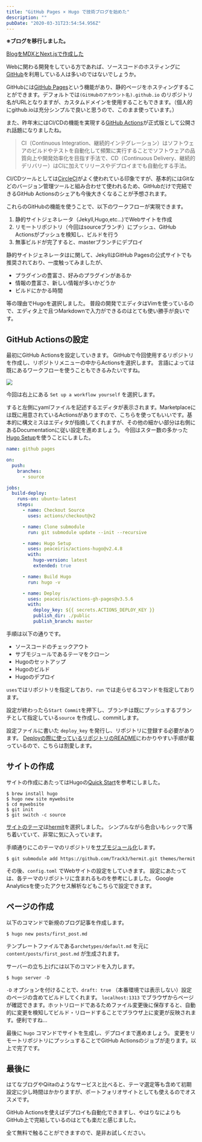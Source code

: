```yaml
---
title: "GitHub Pages × Hugo で技術ブログを始めた"
description: ""
pubDate: "2020-03-31T23:54:54.956Z"
---
```


**※ブログを移行しました。**

[BlogをMDXとNext.jsで作成した](/posts/20200605/)

Webに関わる開発をしている方であれば、ソースコードのホスティングに[GitHub](https://github.co.jp)を利用している人は多いのではないでしょうか。

GitHubには[GitHub Pages](https://pages.github.com/)という機能があり、静的ページをホスティングすることができます。デフォルトでは`(GitHubのアカウント名).github.io` のリポジトリ名がURLとなりますが、カスタムドメインを使用することもできます。（個人的にgithub.ioは充分シンプルで良いと思うので、このまま使っています。）

また、昨年末にはCI/CDの機能を実現する[GitHub Actions](https://github.co.jp/features/actions)が正式版として公開され話題になりましたね。

> CI（Continuous Integration、継続的インテグレーション）はソフトウェアのビルドやテストを自動化して頻繁に実行することでソフトウェアの品質向上や開発効率化を目指す手法で、CD（Continuous Delivery、継続的デリバリー）はCIに加えてリリースやデプロイまでも自動化する手法。

CI/CDツールとしては[CircleCI](https://circleci.com/ja/)がよく使われている印象ですが、基本的にはGitなどのバージョン管理ツールと組み合わせて使われるため、GitHubだけで完結できるGitHub Actionsのシェアも今後大きくなることが予想されます。

これらのGitHubの機能を使うことで、以下のワークフローが実現できます。
1. 静的サイトジェネレータ（Jekyll,Hugo,etc...)でWebサイトを作成
2. リモートリポジトリ（今回はsourceブランチ）にプッシュ、GitHub Actionsがプッシュを検知し、ビルドを行う
3. 無事ビルドが完了すると、masterブランチにデプロイ

静的サイトジェネレータはに関して、JekyllはGitHub Pagesの公式サイトでも推奨されており、一度触ってみましたが、
- プラグインの豊富さ、好みのプラグインがあるか
- 情報の豊富さ、新しい情報が多いかどうか
- ビルドにかかる時間

等の理由でHugoを選択しました。
普段の開発でエディタはVimを使っているので、エディタ上で且つMarkdownで入力ができるのはとても使い勝手が良いです。

## GitHub Actionsの設定

最初にGitHub Actionsを設定していきます。
GitHubで今回使用するリポジトリを作成し、リポジトリメニューの中からActionsを選択します。
言語によっては既にあるワークフローを使うこともできるみたいですね。

![](/github_sc1.png)

今回は右上にある `Set up a workflow yourself` を選択します。

すると左側にyamlファイルを記述するエディタが表示されます。Marketplaceには既に用意されているActionsがありますので、こちらを使ってもいいです。基本的に構文ミスはエディタが指摘してくれますが、その他の細かい部分は右側にあるDocumentationに従い設定を進めましょう。
今回はスター数の多かった[Hugo Setup](https://github.com/marketplace/actions/hugo-setup)を使うことにしました。

```yaml
name: github pages

on:
  push:
    branches:
      - source

jobs:
  build-deploy:
    runs-on: ubuntu-latest
    steps:
      - name: Checkout Source
        uses: actions/checkout@v2

      - name: Clone submodule
        run: git submodule update --init --recursive

      - name: Hugo Setup
        uses: peaceiris/actions-hugo@v2.4.8
        with:
          hugo-version: latest
          extended: true

      - name: Build Hugo
        run: hugo -v

      - name: Deploy
        uses: peaceiris/actions-gh-pages@v3.5.6
        with:
          deploy_key: ${{ secrets.ACTIONS_DEPLOY_KEY }}
          publish_dir: ./public
          publish_branch: master
```

手順は以下の通りです。

- ソースコードのチェックアウト
- サブモジュールであるテーマをクローン
- Hugoのセットアップ
- Hugoのビルド
- Hugoのデプロイ

`uses`ではリポジトリを指定しており、`run` では走らせるコマンドを指定しております。

設定が終わったら`Start Commit`を押下し、ブランチは既にプッシュするブランチとして指定している`source` を作成し、commitします。

設定ファイルに書いた `deploy_key` を発行し、リポジトリに登録する必要があります。
[Deployの際に使っているリポジトリのREADME](https://github.com/peaceiris/actions-gh-pages)にわかりやすい手順が載っているので、こちらは割愛します。

## サイトの作成

サイトの作成にあたってはHugoの[Quick Start](https://gohugo.io/getting-started/quick-start/)を参考にしました。

```shell
$ brew install hugo
$ hugo new site mywebsite
$ cd mywebsite
$ git init
$ git switch -c source
```

[サイトのテーマ](https://themes.gohugo.io/)は[hermit](https://github.com/Track3/hermit)を選択しました。
シンプルながら色合いもシックで落ち着いていて、非常に気に入っています。

手順通りにこのテーマのリポジトリを[サブモジュール化](https://git-scm.com/book/ja/v2/Git-%E3%81%AE%E3%81%95%E3%81%BE%E3%81%96%E3%81%BE%E3%81%AA%E3%83%84%E3%83%BC%E3%83%AB-%E3%82%B5%E3%83%96%E3%83%A2%E3%82%B8%E3%83%A5%E3%83%BC%E3%83%AB)します。

```shell
$ git submodule add https://github.com/Track3/hermit.git themes/hermit
```

その後、`config.toml` でWebサイトの設定をしていきます。
設定にあたっては、各テーマのリポジトリに含まれるものを参考にしました。
Google Analyticsを使ったアクセス解析などもこちらで設定できます。

## ページの作成

以下のコマンドで新規のブログ記事を作成します。

```shell
$ hugo new posts/first_post.md
```

テンプレートファイルである`archetypes/default.md` を元に `content/posts/first_post.md` が生成されます。

サーバーの立ち上げには以下のコマンドを入力します。

```shell
$ hugo server -D
```

`-D` オプションを付けることで、`draft: true` （本番環境では表示しない）設定のページの含めてビルドしてくれます。
`localhost:1313` でブラウザからページが確認できます。ホットリロードであるためファイル変更後に保存すると、自動的に変更を検知してビルド・リロードすることでブラウザ上に変更が反映されます。便利ですね…


最後に `hugo` コマンドでサイトを生成し、デプロイまで進めましょう。
変更をリモートリポジトリにプッシュすることでGitHub Actionsのジョブが走ります。以上で完了です。

## 最後に

はてなブログやQiitaのようなサービスと比べると、テーマ選定等も含めて初期設定に少し時間はかかりますが、ポートフォリオサイトとしても使えるのでオススメです。

GitHub Actionsを使えばデプロイも自動化できますし、やはりなによりもGitHub上で完結しているのはとても楽だと感じました。

全て無料で触ることができますので、是非お試しください。
